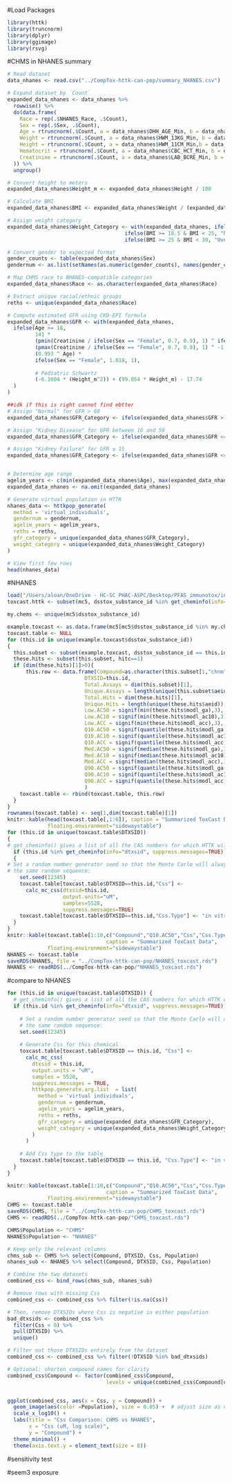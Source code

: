 #Load Packages
```r
library(httk)
library(truncnorm)
library(dplyr)
library(ggimage)
library(rsvg)
```

#CHMS in NHANES summary
```r
# Read dataset
data_nhanes <- read.csv("../CompTox-httk-can-pop/summary_NHANES.csv")

# Expand dataset by `Count`
expanded_data_nhanes <- data_nhanes %>%
  rowwise() %>%
  do(data.frame(
    Race = rep(.$NHANES_Race, .$Count),
    Sex = rep(.$Sex, .$Count),
    Age = rtruncnorm(.$Count, a = data_nhanes$DHH_AGE_Min, b = data_nhanes$DHH_AGE_Max, mean = .$DHH_AGE_Mean, sd = .$DHH_AGE_SD),
    Weight = rtruncnorm(.$Count, a = data_nhanes$HWM_13KG_Min, b = data_nhanes$HWM_13KG_Max, mean = .$HWM_13KG_Mean, sd = .$HWM_13KG_SD),
    Height = rtruncnorm(.$Count, a = data_nhanes$HWM_11CM_Min,b = data_nhanes$HWM_11CM_Max, mean = .$HWM_11CM_Mean, sd = .$HWM_11CM_SD),
    Hematocrit = rtruncnorm(.$Count, a = data_nhanes$CBC_HCT_Min, b = data_nhanes$CBC_HCT_Max, mean = .$CBC_HCT_Mean, sd = .$CBC_HCT_SD),
    Creatinine = rtruncnorm(.$Count, a = data_nhanes$LAB_BCRE_Min, b = data_nhanes$LAB_BCRE_Max, mean = .$LAB_BCRE_Mean, sd = .$LAB_BCRE_SD)
  )) %>%
  ungroup()

# Convert height to meters
expanded_data_nhanes$Height_m <- expanded_data_nhanes$Height / 100

# Calculate BMI
expanded_data_nhanes$BMI <- expanded_data_nhanes$Weight / (expanded_data_nhanes$Height_m^2)

# Assign weight category
expanded_data_nhanes$Weight_Category <- with(expanded_data_nhanes, ifelse(BMI < 18.5, "Underweight", 
                                      ifelse(BMI >= 18.5 & BMI < 25, "Normal", 
                                      ifelse(BMI >= 25 & BMI < 30, "Overweight", "Obese"))))

# Convert gender to expected format
gender_counts <- table(expanded_data_nhanes$Sex)
gendernum <- as.list(setNames(as.numeric(gender_counts), names(gender_counts)))

# Map CHMS race to NHANES-compatible categories
expanded_data_nhanes$Race <- as.character(expanded_data_nhanes$Race)

# Extract unique racial/ethnic groups
reths <- unique(expanded_data_nhanes$Race)

# Compute estimated GFR using CKD-EPI formula
expanded_data_nhanes$GFR <- with(expanded_data_nhanes,
  ifelse(Age >= 18,
         141 *
         (pmin(Creatinine / ifelse(Sex == "Female", 0.7, 0.9), 1) ^ ifelse(Sex == "Female", -0.329, -0.411)) *
         (pmax(Creatinine / ifelse(Sex == "Female", 0.7, 0.9), 1) ^ -1.209) *
         (0.993 ^ Age) *
         ifelse(Sex == "Female", 1.018, 1),
         
         # Pediatric Schwartz
         (-6.1604 * (Height_m^2)) + (99.054 * Height_m) - 17.74
  )
)

##idk if this is right cannot find ebtter
# Assign "Normal" for GFR > 60
expanded_data_nhanes$GFR_Category <- ifelse(expanded_data_nhanes$GFR > 60, "Normal", NA)

# Assign "Kidney Disease" for GFR between 16 and 59
expanded_data_nhanes$GFR_Category <- ifelse(expanded_data_nhanes$GFR <= 59 & expanded_data_nhanes$GFR >= 16, "Kidney Disease", expanded_data_nhanes$GFR_Category)

# Assign "Kidney Failure" for GFR ≤ 15
expanded_data_nhanes$GFR_Category <- ifelse(expanded_data_nhanes$GFR <= 15, "Kidney Failure", expanded_data_nhanes$GFR_Category)


# Determine age range
agelim_years <- c(min(expanded_data_nhanes$Age), max(expanded_data_nhanes$Age))
expanded_data_nhanes <- na.omit(expanded_data_nhanes)

# Generate virtual population in HTTK
nhanes_data <- httkpop_generate(
  method = 'virtual individuals',
  gendernum = gendernum,
  agelim_years = agelim_years,
  reths = reths,
  gfr_category = unique(expanded_data_nhanes$GFR_Category),
  weight_category = unique(expanded_data_nhanes$Weight_Category)
)

# View first few rows
head(nhanes_data)

```
#NHANES
```r
load("/Users/aloan/OneDrive - HC-SC PHAC-ASPC/Desktop/PFAS immunotox/invitrodb_3_5_mc5.Rdata")
toxcast.httk <- subset(mc5, dsstox_substance_id %in% get_cheminfo(info="DTXSID", suppress.messages=TRUE))

my.chems <- unique(mc5$dsstox_substance_id)

example.toxcast <- as.data.frame(mc5[mc5$dsstox_substance_id %in% my.chems,])
toxcast.table <- NULL
for (this.id in unique(example.toxcast$dsstox_substance_id))
{
  this.subset <- subset(example.toxcast, dsstox_substance_id == this.id)
  these.hits <- subset(this.subset, hitc==1)
  if (dim(these.hits)[1]>0){
      this.row <- data.frame(Compound=as.character(this.subset[1,"chnm"]),
                         DTXSID=this.id,
                         Total.Assays = dim(this.subset)[1],
                         Unique.Assays = length(unique(this.subset$aeid)),
                         Total.Hits = dim(these.hits)[1],
                         Unique.Hits = length(unique(these.hits$aeid)),
                         Low.AC50 = signif(min(these.hits$modl_ga),3),
                         Low.AC10 = signif(min(these.hits$modl_ac10),3),
                         Low.ACC = signif(min(these.hits$modl_acc),3),
                         Q10.AC50 = signif(quantile(these.hits$modl_ga,probs=0.1),3),
                         Q10.AC10 = signif(quantile(these.hits$modl_ac10,probs=0.1),3),
                         Q10.ACC = signif(quantile(these.hits$modl_acc,probs=0.1),3),
                         Med.AC50 = signif(median(these.hits$modl_ga),3),
                         Med.AC10 = signif(median(these.hits$modl_ac10),3),
                         Med.ACC = signif(median(these.hits$modl_acc),3),
                         Q90.AC50 = signif(quantile(these.hits$modl_ga,probs=0.9),3),
                         Q90.AC10 = signif(quantile(these.hits$modl_ac10,probs=0.9),3),
                         Q90.ACC = signif(quantile(these.hits$modl_acc,probs=0.9),3)
                         )
    toxcast.table <- rbind(toxcast.table, this.row)
  }
}
rownames(toxcast.table) <- seq(1,dim(toxcast.table)[1])
knitr::kable(head(toxcast.table[,1:6]), caption = "Summarized ToxCast Data",
             floating.environment="sidewaystable")
for (this.id in unique(toxcast.table$DTXSID))
{
# get_cheminfo() gives a list of all the CAS numbers for which HTTK will work:
  if (this.id %in% get_cheminfo(info="dtxsid", suppress.messages=TRUE))
  {
# Set a random number generator seed so that the Monte Carlo will always give
# the same random sequence:
    set.seed(12345)
    toxcast.table[toxcast.table$DTXSID==this.id,"Css"] <- 
      calc_mc_css(dtxsid=this.id,
                  output.units="uM",
                  samples=5528,
                  suppress.messages=TRUE)
    toxcast.table[toxcast.table$DTXSID==this.id,"Css.Type"] <- "in vitro"
  }
}
knitr::kable(toxcast.table[1:10,c("Compound","Q10.AC50","Css","Css.Type")], 
                                caption = "Summarized ToxCast Data",
             floating.environment="sidewaystable")
NHANES <- toxcast.table
saveRDS(NHANES, file = "../CompTox-httk-can-pop/NHANES_toxcast.rds")
NHANES <- readRDS(../CompTox-httk-can-pop/"NHANES_toxcast.rds")

```
#compare to NHANES
```r
for (this.id in unique(toxcast.table$DTXSID)) {
  # get_cheminfo() gives a list of all the CAS numbers for which HTTK will work:
  if (this.id %in% get_cheminfo(info="dtxsid", suppress.messages=TRUE)) {
    
    # Set a random number generator seed so that the Monte Carlo will always give
    # the same random sequence:
    set.seed(12345)
    
    # Generate Css for this chemical
    toxcast.table[toxcast.table$DTXSID == this.id, "Css"] <- 
      calc_mc_css(
        dtxsid = this.id,
        output.units = "uM",
        samples = 5528,
        suppress.messages = TRUE,
        httkpop.generate.arg.list  = list(
          method = 'virtual individuals',
          gendernum = gendernum,
          agelim_years = agelim_years,
          reths = reths,
          gfr_category = unique(expanded_data_nhanes$GFR_Category),
          weight_category = unique(expanded_data_nhanes$Weight_Category)
        )
      )
    
    # Add Css type to the table
    toxcast.table[toxcast.table$DTXSID == this.id, "Css.Type"] <- "in vitro"
  }
}

knitr::kable(toxcast.table[1:10,c("Compound","Q10.AC50","Css","Css.Type")], 
                                caption = "Summarized ToxCast Data",
             floating.environment="sidewaystable")
CHMS <- toxcast.table
saveRDS(CHMS, file = "../CompTox-httk-can-pop/CHMS_toxcast.rds")
CHMS <- readRDS(../CompTox-httk-can-pop/"CHMS_toxcast.rds")

```
```r
CHMS$Population <- "CHMS"
NHANES$Population <- "NHANES"

# Keep only the relevant columns
chms_sub <- CHMS %>% select(Compound, DTXSID, Css, Population)
nhanes_sub <- NHANES %>% select(Compound, DTXSID, Css, Population)

# Combine the two datasets
combined_css <- bind_rows(chms_sub, nhanes_sub)

# Remove rows with missing Css
combined_css <- combined_css %>% filter(!is.na(Css))

# Then, remove DTXSIDs where Css is negative in either population
bad_dtxsids <- combined_css %>%
  filter(Css < 0) %>%
  pull(DTXSID) %>%
  unique()

# Filter out those DTXSIDs entirely from the dataset
combined_css <- combined_css %>% filter(!DTXSID %in% bad_dtxsids)

# Optional: shorten compound names for clarity
combined_css$Compound <- factor(combined_css$Compound, 
                                levels = unique(combined_css$Compound[order(combined_css$Css)]))


ggplot(combined_css, aes(x = Css, y = Compound)) +
  geom_image(aes(color =Population), size = 0.05) +  # adjust size as needed
  scale_x_log10() +
  labs(title = "Css Comparison: CHMS vs NHANES",
       x = "Css (uM, log scale)",
       y = "Compound") +
  theme_minimal() +
  theme(axis.text.y = element_text(size = 8))

```
#sensitivity test

#seem3 exposure

